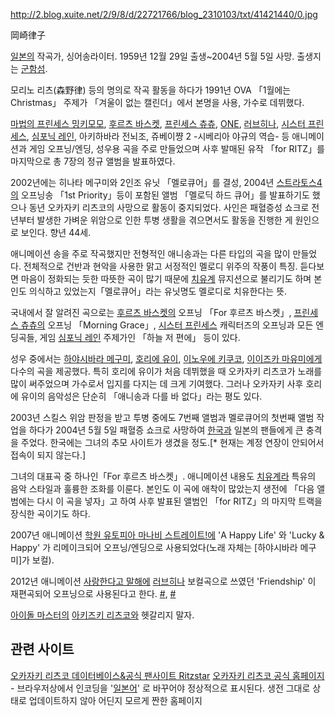 http://2.blog.xuite.net/2/9/8/d/22721766/blog_2310103/txt/41421440/0.jpg

岡崎律子

[[일본]]의 작곡가, 싱어송라이터. 1959년 12월 29일 출생~2004년 5월 5일 사망. 출생지는 [[하시마 섬|군함섬]].

모리노 리츠(森野律) 등의 명의로 작곡 활동을 하다가 1991년 OVA 「1월에는 Christmas」 주제가 「겨울이 없는 캘린더」에서 본명을 사용, 가수로 데뷔했다.

[[마법의 프린세스 밍키모모]], [[후르츠 바스켓]], [[프린세스 츄츄]], [[ONE]], [[러브히나]], [[시스터 프린세스]], [[심포닉 레인]], 아키하바라 전뇌조, 쥬베이쨩 2 -시베리아 야규의 역습- 등 애니메이션과 게임 오프닝/엔딩, 성우용 곡을 주로 만들었으며 사후 발매된 유작 「for RITZ」를 마지막으로 총 7장의 정규 앨범을 발표하였다.

2002년에는 히나타 메구미와 2인조 유닛 「멜로큐어」를 결성, 2004년 [[스트라토스4]]의 오프닝송 「1st Priority」등이 포함된 앨범 「멜로딕 하드 큐어」를 발표하기도 했으나 동년 오카자키 리츠코의 사망으로 활동이 중지되었다. 사인은 패혈증성 쇼크로 전년부터 발생한 가벼운 위암으로 인한 투병 생활을 겪으면서도 활동을 진행한 게 원인으로 보인다. 향년 44세.

애니메이션 송을 주로 작곡했지만 전형적인 애니송과는 다른 타입의 곡을 많이 만들었다. 전체적으로 건반과 현악을 사용한 맑고 서정적인 멜로디 위주의 작풍이 특징. 듣다보면 마음이 정화되는 듯한 따뜻한 곡이 많기 때문에 [[치유계]] 뮤지션으로 불리기도 하며 본인도 의식하고 있었는지「멜로큐어」라는 유닛명도 멜로디로 치유한다는 뜻.

국내에서 잘 알려진 곡으로는 [[후르츠 바스켓]]의 오프닝 「For 후르츠 바스켓」, [[프린세스 츄츄]]의 오프닝 「Morning Grace」, [[시스터 프린세스]] 캐릭터즈의 오프닝과 모든 엔딩곡들, 게임 [[심포닉 레인]] 주제가인 「하늘 저 편에」 등이 있다.

성우 중에서는 [[하야시바라 메구미]], [[호리에 유이]], [[이노우에 키쿠코]], [[이이즈카 마유미]]에게 다수의 곡을 제공했다. 특히 호리에 유이가 처음 데뷔했을 때 오카자키 리츠코가 노래를 많이 써주었으며 가수로서 입지를 다지는 데 크게 기여했다. 그러나 오카자키 사후 호리에 유이의 음악성은 단순히 「애니송과 다를 바 없다」라는 평도 있다.

2003년 스킬스 위암 판정을 받고 투병 중에도 7번째 앨범과 멜로큐어의 첫번째 앨범 작업을 하다가 2004년 5월 5일 패혈증 쇼크로 사망하여 [[한국]]과 일본의 팬들에게 큰 충격을 주었다. 한국에는 그녀의 추모 사이트가 생겼을 정도.[* 현재는 계정 연장이 안되어서 접속이 되지 않는다.]

그녀의 대표곡 중 하나인「For 후르츠 바스켓」. 애니메이션 내용도 [[치유계]]라 특유의 음악 스타일과 훌륭한 조화를 이룬다. 본인도 이 곡에 애착이 많았는지 생전에 「다음 앨범에는 다시 이 곡을 넣자」고 하여 사후 발표된 앨범인 「for RITZ」의 마지막 트랙을 장식한 곡이기도 하다. 

{{{#!html
<iframe width="520" height="320" src="//www.youtube.com/embed/WIXbMzTA2rs" frameborder="0" allowfullscreen></iframe>}}}

2007년 애니메이션 [[학원 유토피아 마나비 스트레이트!]]에 'A Happy Life' 와 'Lucky & Happy' 가 리메이크되어 오프닝/엔딩으로 사용되었다(노래 자체는 [하야시바라 메구미]가 보컬).

2012년 애니메이션 [[사랑한다고 말해]]에 [[러브히나]] 보컬곡으로 쓰였던 'Friendship' 이 재편곡되어 오프닝으로 사용된다고 한다. [http://www.starchild.co.jp/special/sukinayo/pop2.html #], [http://alonestar.egloos.com/4733630 #]

[[아이돌 마스터]]의 [[아키즈키 리츠코]]와 헷갈리지 말자.

== 관련 사이트 ==
[http://www.ritzstar.jp/indexjp.html 오카자키 리츠코 데이터베이스&공식 팬사이트 Ritzstar]
[http://www.ne.jp/asahi/okazaki/book/ 오카자키 리츠코 공식 홈페이지] - 브라우저상에서 인코딩을 '[[일본어]]' 로 바꾸어야 정상적으로 표시된다. 생전 그대로 상태로 업데이트하지 않아 어딘지 모르게 짠한 홈페이지
